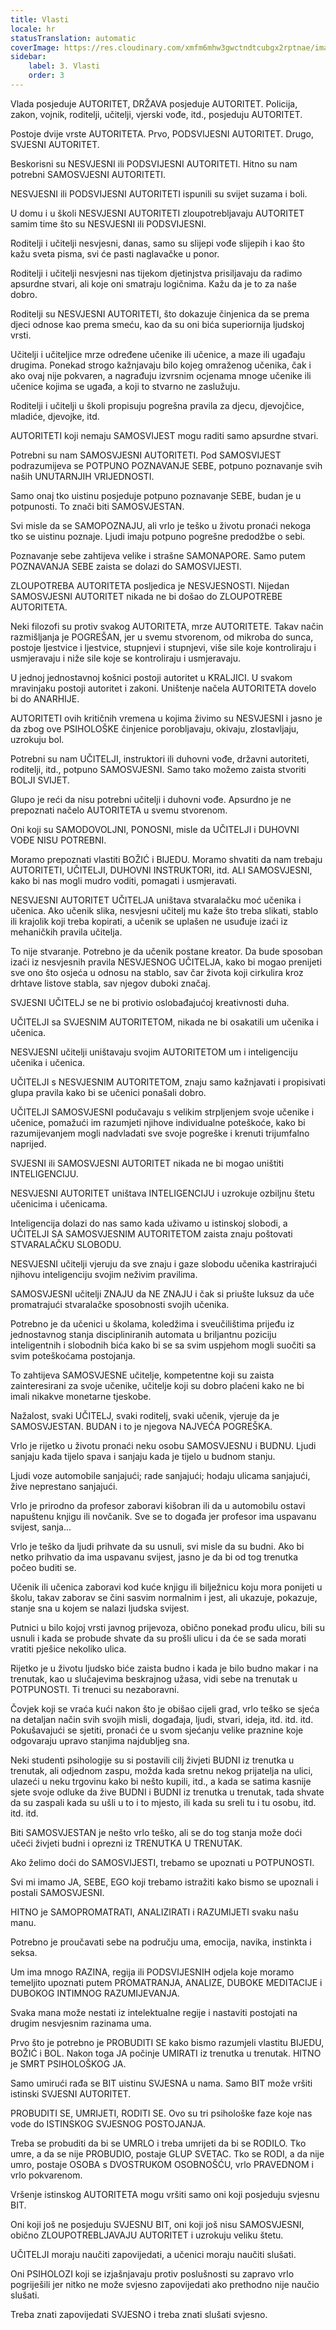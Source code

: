 ```yaml
---
title: Vlasti
locale: hr
statusTranslation: automatic
coverImage: https://res.cloudinary.com/xmfm6mhw3gwctndtcubgx2rptnae/image/upload/v1740337243/small_cover_educacion_fundamental_a051170f1c.webp
sidebar:
    label: 3. Vlasti
    order: 3
---
```

Vlada posjeduje AUTORITET, DRŽAVA posjeduje AUTORITET. Policija, zakon, vojnik, roditelji, učitelji, vjerski vođe, itd., posjeduju AUTORITET.

Postoje dvije vrste AUTORITETA. Prvo, PODSVIJESNI AUTORITET. Drugo, SVJESNI AUTORITET.

Beskorisni su NESVJESNI ili PODSVIJESNI AUTORITETI. Hitno su nam potrebni SAMOSVJESNI AUTORITETI.

NESVJESNI ili PODSVIJESNI AUTORITETI ispunili su svijet suzama i boli.

U domu i u školi NESVJESNI AUTORITETI zloupotrebljavaju AUTORITET samim time što su NESVJESNI ili PODSVIJESNI.

Roditelji i učitelji nesvjesni, danas, samo su slijepi vođe slijepih i kao što kažu sveta pisma, svi će pasti naglavačke u ponor.

Roditelji i učitelji nesvjesni nas tijekom djetinjstva prisiljavaju da radimo apsurdne stvari, ali koje oni smatraju logičnima. Kažu da je to za naše dobro.

Roditelji su NESVJESNI AUTORITETI, što dokazuje činjenica da se prema djeci odnose kao prema smeću, kao da su oni bića superiornija ljudskoj vrsti.

Učitelji i učiteljice mrze određene učenike ili učenice, a maze ili ugađaju drugima. Ponekad strogo kažnjavaju bilo kojeg omraženog učenika, čak i ako ovaj nije pokvaren, a nagrađuju izvrsnim ocjenama mnoge učenike ili učenice kojima se ugađa, a koji to stvarno ne zaslužuju.

Roditelji i učitelji u školi propisuju pogrešna pravila za djecu, djevojčice, mladiće, djevojke, itd.

AUTORITETI koji nemaju SAMOSVIJEST mogu raditi samo apsurdne stvari.

Potrebni su nam SAMOSVJESNI AUTORITETI. Pod SAMOSVIJEST podrazumijeva se POTPUNO POZNAVANJE SEBE, potpuno poznavanje svih naših UNUTARNJIH VRIJEDNOSTI.

Samo onaj tko uistinu posjeduje potpuno poznavanje SEBE, budan je u potpunosti. To znači biti SAMOSVJESTAN.

Svi misle da se SAMOPOZNAJU, ali vrlo je teško u životu pronaći nekoga tko se uistinu poznaje. Ljudi imaju potpuno pogrešne predodžbe o sebi.

Poznavanje sebe zahtijeva velike i strašne SAMONAPORE. Samo putem POZNAVANJA SEBE zaista se dolazi do SAMOSVIJESTI.

ZLOUPOTREBA AUTORITETA posljedica je NESVJESNOSTI. Nijedan SAMOSVJESNI AUTORITET nikada ne bi došao do ZLOUPOTREBE AUTORITETA.

Neki filozofi su protiv svakog AUTORITETA, mrze AUTORITETE. Takav način razmišljanja je POGREŠAN, jer u svemu stvorenom, od mikroba do sunca, postoje ljestvice i ljestvice, stupnjevi i stupnjevi, više sile koje kontroliraju i usmjeravaju i niže sile koje se kontroliraju i usmjeravaju.

U jednoj jednostavnoj košnici postoji autoritet u KRALJICI. U svakom mravinjaku postoji autoritet i zakoni. Uništenje načela AUTORITETA dovelo bi do ANARHIJE.

AUTORITETI ovih kritičnih vremena u kojima živimo su NESVJESNI i jasno je da zbog ove PSIHOLOŠKE činjenice porobljavaju, okivaju, zlostavljaju, uzrokuju bol.

Potrebni su nam UČITELJI, instruktori ili duhovni vođe, državni autoriteti, roditelji, itd., potpuno SAMOSVJESNI. Samo tako možemo zaista stvoriti BOLJI SVIJET.

Glupo je reći da nisu potrebni učitelji i duhovni vođe. Apsurdno je ne prepoznati načelo AUTORITETA u svemu stvorenom.

Oni koji su SAMODOVOLJNI, PONOSNI, misle da UČITELJI i DUHOVNI VOĐE NISU POTREBNI.

Moramo prepoznati vlastiti BOŽIĆ i BIJEDU. Moramo shvatiti da nam trebaju AUTORITETI, UČITELJI, DUHOVNI INSTRUKTORI, itd. ALI SAMOSVJESNI, kako bi nas mogli mudro voditi, pomagati i usmjeravati.

NESVJESNI AUTORITET UČITELJA uništava stvaralačku moć učenika i učenica. Ako učenik slika, nesvjesni učitelj mu kaže što treba slikati, stablo ili krajolik koji treba kopirati, a učenik se uplašen ne usuđuje izaći iz mehaničkih pravila učitelja.

To nije stvaranje. Potrebno je da učenik postane kreator. Da bude sposoban izaći iz nesvjesnih pravila NESVJESNOG UČITELJA, kako bi mogao prenijeti sve ono što osjeća u odnosu na stablo, sav čar života koji cirkulira kroz drhtave listove stabla, sav njegov duboki značaj.

SVJESNI UČITELJ se ne bi protivio oslobađajućoj kreativnosti duha.

UČITELJI sa SVJESNIM AUTORITETOM, nikada ne bi osakatili um učenika i učenica.

NESVJESNI učitelji uništavaju svojim AUTORITETOM um i inteligenciju učenika i učenica.

UČITELJI s NESVJESNIM AUTORITETOM, znaju samo kažnjavati i propisivati ​​glupa pravila kako bi se učenici ponašali dobro.

UČITELJI SAMOSVJESNI podučavaju s velikim strpljenjem svoje učenike i učenice, pomažući im razumjeti njihove individualne poteškoće, kako bi razumijevanjem mogli nadvladati sve svoje pogreške i krenuti trijumfalno naprijed.

SVJESNI ili SAMOSVJESNI AUTORITET nikada ne bi mogao uništiti INTELIGENCIJU.

NESVJESNI AUTORITET uništava INTELIGENCIJU i uzrokuje ozbiljnu štetu učenicima i učenicama.

Inteligencija dolazi do nas samo kada uživamo u istinskoj slobodi, a UČITELJI SA SAMOSVJESNIM AUTORITETOM zaista znaju poštovati STVARALAČKU SLOBODU.

NESVJESNI učitelji vjeruju da sve znaju i gaze slobodu učenika kastrirajući njihovu inteligenciju svojim neživim pravilima.

SAMOSVJESNI učitelji ZNAJU da NE ZNAJU i čak si priušte luksuz da uče promatrajući stvaralačke sposobnosti svojih učenika.

Potrebno je da učenici u školama, koledžima i sveučilištima prijeđu iz jednostavnog stanja discipliniranih automata u briljantnu poziciju inteligentnih i slobodnih bića kako bi se sa svim uspjehom mogli suočiti sa svim poteškoćama postojanja.

To zahtijeva SAMOSVJESNE učitelje, kompetentne koji su zaista zainteresirani za svoje učenike, učitelje koji su dobro plaćeni kako ne bi imali nikakve monetarne tjeskobe.

Nažalost, svaki UČITELJ, svaki roditelj, svaki učenik, vjeruje da je SAMOSVJESTAN. BUDAN i to je njegova NAJVEĆA POGREŠKA.

Vrlo je rijetko u životu pronaći neku osobu SAMOSVJESNU i BUDNU. Ljudi sanjaju kada tijelo spava i sanjaju kada je tijelo u budnom stanju.

Ljudi voze automobile sanjajući; rade sanjajući; hodaju ulicama sanjajući, žive neprestano sanjajući.

Vrlo je prirodno da profesor zaboravi kišobran ili da u automobilu ostavi napuštenu knjigu ili novčanik. Sve se to događa jer profesor ima uspavanu svijest, sanja...

Vrlo je teško da ljudi prihvate da su usnuli, svi misle da su budni. Ako bi netko prihvatio da ima uspavanu svijest, jasno je da bi od tog trenutka počeo buditi se.

Učenik ili učenica zaboravi kod kuće knjigu ili bilježnicu koju mora ponijeti u školu, takav zaborav se čini sasvim normalnim i jest, ali ukazuje, pokazuje, stanje sna u kojem se nalazi ljudska svijest.

Putnici u bilo kojoj vrsti javnog prijevoza, obično ponekad prođu ulicu, bili su usnuli i kada se probude shvate da su prošli ulicu i da će se sada morati vratiti pješice nekoliko ulica.

Rijetko je u životu ljudsko biće zaista budno i kada je bilo budno makar i na trenutak, kao u slučajevima beskrajnog užasa, vidi sebe na trenutak u POTPUNOSTI. Ti trenuci su nezaboravni.

Čovjek koji se vraća kući nakon što je obišao cijeli grad, vrlo teško se sjeća na detaljan način svih svojih misli, događaja, ljudi, stvari, ideja, itd. itd. itd. Pokušavajući se sjetiti, pronaći će u svom sjećanju velike praznine koje odgovaraju upravo stanjima najdubljeg sna.

Neki studenti psihologije su si postavili cilj živjeti BUDNI iz trenutka u trenutak, ali odjednom zaspu, možda kada sretnu nekog prijatelja na ulici, ulazeći u neku trgovinu kako bi nešto kupili, itd., a kada se satima kasnije sjete svoje odluke da žive BUDNI i BUDNI iz trenutka u trenutak, tada shvate da su zaspali kada su ušli u to i to mjesto, ili kada su sreli tu i tu osobu, itd. itd. itd.

Biti SAMOSVJESTAN je nešto vrlo teško, ali se do tog stanja može doći učeći živjeti budni i oprezni iz TRENUTKA U TRENUTAK.

Ako želimo doći do SAMOSVIJESTI, trebamo se upoznati u POTPUNOSTI.

Svi mi imamo JA, SEBE, EGO koji trebamo istražiti kako bismo se upoznali i postali SAMOSVJESNI.

HITNO je SAMOPROMATRATI, ANALIZIRATI i RAZUMIJETI svaku našu manu.

Potrebno je proučavati sebe na području uma, emocija, navika, instinkta i seksa.

Um ima mnogo RAZINA, regija ili PODSVIJESNIH odjela koje moramo temeljito upoznati putem PROMATRANJA, ANALIZE, DUBOKE MEDITACIJE i DUBOKOG INTIMNOG RAZUMIJEVANJA.

Svaka mana može nestati iz intelektualne regije i nastaviti postojati na drugim nesvjesnim razinama uma.

Prvo što je potrebno je PROBUDITI SE kako bismo razumjeli vlastitu BIJEDU, BOŽIĆ i BOL. Nakon toga JA počinje UMIRATI iz trenutka u trenutak. HITNO je SMRT PSIHOLOŠKOG JA.

Samo umirući rađa se BIT uistinu SVJESNA u nama. Samo BIT može vršiti istinski SVJESNI AUTORITET.

PROBUDITI SE, UMRIJETI, RODITI SE. Ovo su tri psihološke faze koje nas vode do ISTINSKOG SVJESNOG POSTOJANJA.

Treba se probuditi da bi se UMRLO i treba umrijeti da bi se RODILO. Tko umre, a da se nije PROBUDIO, postaje GLUP SVETAC. Tko se RODI, a da nije umro, postaje OSOBA s DVOSTRUKOM OSOBNOŠĆU, vrlo PRAVEDNOM i vrlo pokvarenom.

Vršenje istinskog AUTORITETA mogu vršiti samo oni koji posjeduju svjesnu BIT.

Oni koji još ne posjeduju SVJESNU BIT, oni koji još nisu SAMOSVJESNI, obično ZLOUPOTREBLJAVAJU AUTORITET i uzrokuju veliku štetu.

UČITELJI moraju naučiti zapovijedati, a učenici moraju naučiti slušati.

Oni PSIHOLOZI koji se izjašnjavaju protiv poslušnosti su zapravo vrlo pogriješili jer nitko ne može svjesno zapovijedati ako prethodno nije naučio slušati.

Treba znati zapovijedati SVJESNO i treba znati slušati svjesno.

